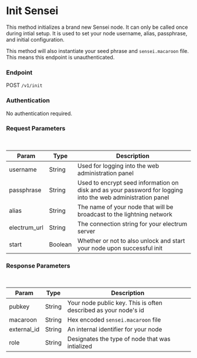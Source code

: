 # Init Sensei

This method initializes a brand new Sensei node.  It can only be called once during intial setup.  It is used to set your node username, alias, passphrase, and initial configuration.

This method will also instantiate your seed phrase and `sensei.macaroon` file.  This means this endpoint is unauthenticated.


### Endpoint

POST `/v1/init`

### Authentication

No authentication required.

### Request Parameters

<br/>

| Param | Type | Description |
| ----- | ---- | ----------- |
| username | String | Used for logging into the web administration panel |
| passphrase | String | Used to encrypt seed information on disk and as your password for logging into the web administration panel |
| alias | String | The name of your node that will be broadcast to the lightning network |
| electrum_url| String | The connection string for your electrum server |
| start | Boolean | Whether or not to also unlock and start your node upon successful init |

### Response Parameters

<br />

| Param | Type | Description |
| ----- | ---- | ----------- |
| pubkey | String | Your node public key.  This is often described as your node's id |
| macaroon | String | Hex encoded `sensei.macaroon` file |
| external_id | String | An internal identifier for your node |
| role | String | Designates the type of node that was intialized |

